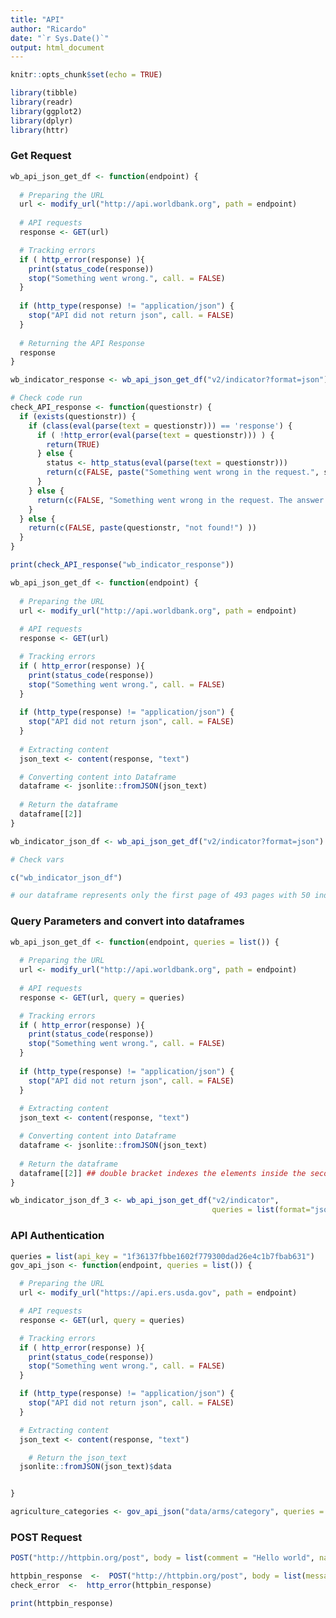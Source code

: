 ```yaml
---
title: "API"
author: "Ricardo"
date: "`r Sys.Date()`"
output: html_document
---
```


```r
knitr::opts_chunk$set(echo = TRUE)
```


```r
library(tibble)
library(readr)
library(ggplot2)
library(dplyr)
library(httr)
```

### Get Request
```r
wb_api_json_get_df <- function(endpoint) {
  
  # Preparing the URL 
  url <- modify_url("http://api.worldbank.org", path = endpoint)
  
  # API requests
  response <- GET(url)

  # Tracking errors
  if ( http_error(response) ){
    print(status_code(response))
    stop("Something went wrong.", call. = FALSE)
  }
    
  if (http_type(response) != "application/json") {
    stop("API did not return json", call. = FALSE)
  }
  
  # Returning the API Response
  response
}

wb_indicator_response <- wb_api_json_get_df("v2/indicator?format=json")

# Check code run
check_API_response <- function(questionstr) {
  if (exists(questionstr)) {
    if (class(eval(parse(text = questionstr))) == 'response') {
      if ( !http_error(eval(parse(text = questionstr))) ) {
        return(TRUE)
      } else {
        status <- http_status(eval(parse(text = questionstr)))
        return(c(FALSE, paste("Something went wrong in the request.", status$message)))
      }
    } else {
      return(c(FALSE, "Something went wrong in the request. The answer must an API response. Make sure you use the GET() function."))
    }
  } else {
    return(c(FALSE, paste(questionstr, "not found!") ))
  }
}

print(check_API_response("wb_indicator_response"))
```
```r
wb_api_json_get_df <- function(endpoint) {
  
  # Preparing the URL 
  url <- modify_url("http://api.worldbank.org", path = endpoint)
  
  # API requests
  response <- GET(url)

  # Tracking errors
  if ( http_error(response) ){
    print(status_code(response))
    stop("Something went wrong.", call. = FALSE)
  }
    
  if (http_type(response) != "application/json") {
    stop("API did not return json", call. = FALSE)
  }
  
  # Extracting content
  json_text <- content(response, "text")

  # Converting content into Dataframe
  dataframe <- jsonlite::fromJSON(json_text)
    
  # Return the dataframe  
  dataframe[[2]]
}

wb_indicator_json_df <- wb_api_json_get_df("v2/indicator?format=json")

# Check vars

c("wb_indicator_json_df")

# our dataframe represents only the first page of 493 pages with 50 indicators per page.

```
### Query Parameters and convert into dataframes
```r
wb_api_json_get_df <- function(endpoint, queries = list()) {
  
  # Preparing the URL 
  url <- modify_url("http://api.worldbank.org", path = endpoint)
  
  # API requests
  response <- GET(url, query = queries)

  # Tracking errors
  if ( http_error(response) ){
    print(status_code(response))
    stop("Something went wrong.", call. = FALSE)
  }
    
  if (http_type(response) != "application/json") {
    stop("API did not return json", call. = FALSE)
  }
  
  # Extracting content
  json_text <- content(response, "text")

  # Converting content into Dataframe
  dataframe <- jsonlite::fromJSON(json_text)
    
  # Return the dataframe  
  dataframe[[2]] ## double bracket indexes the elements inside the second list 
}

wb_indicator_json_df_3 <- wb_api_json_get_df("v2/indicator", 
                                             queries = list(format="json", page=1, per_page = 100))
```


### API Authentication
```r
queries = list(api_key = "1f36137fbbe1602f779300dad26e4c1b7fbab631")
gov_api_json <- function(endpoint, queries = list()) {

  # Preparing the URL 
  url <- modify_url("https://api.ers.usda.gov", path = endpoint)

  # API requests
  response <- GET(url, query = queries)

  # Tracking errors
  if ( http_error(response) ){
    print(status_code(response))
    stop("Something went wrong.", call. = FALSE)
  }

  if (http_type(response) != "application/json") {
    stop("API did not return json", call. = FALSE)
  }

  # Extracting content
  json_text <- content(response, "text")

    # Return the json_text  
  jsonlite::fromJSON(json_text)$data


}

agriculture_categories <- gov_api_json("data/arms/category", queries = list(api_key = "FJBOTokvsP5MV9EAmzaVAhAcuAKg8AtshXbQYxx8"))


```


### POST Request

```r
POST("http://httpbin.org/post", body = list(comment = "Hello world", name = "authordq"))
```

```r
httpbin_response  <-  POST("http://httpbin.org/post", body = list(message = "this is a test", name = "authordq"))
check_error  <-  http_error(httpbin_response)

print(httpbin_response)
```




